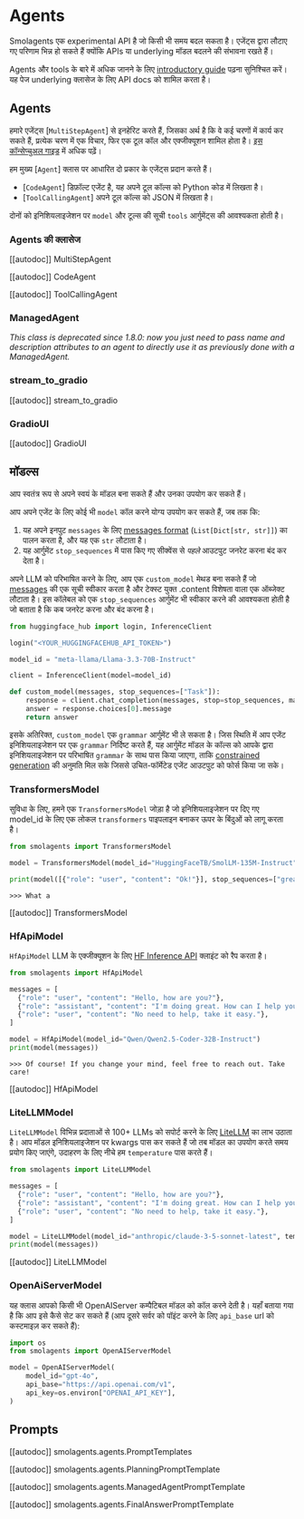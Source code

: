 <!--Copyright 2024 The HuggingFace Team. All rights reserved.

Licensed under the Apache License, Version 2.0 (the "License"); you may not use this file except in compliance with
the License. You may obtain a copy of the License at

http://www.apache.org/licenses/LICENSE-2.0

Unless required by applicable law or agreed to in writing, software distributed under the License is distributed on
an "AS IS" BASIS, WITHOUT WARRANTIES OR CONDITIONS OF ANY KIND, either express or implied. See the License for the
specific language governing permissions and limitations under the License.

⚠️ Note that this file is in Markdown but contain specific syntax for our doc-builder (similar to MDX) that may not be
rendered properly in your Markdown viewer.

-->
# Agents

<Tip warning={true}>

Smolagents एक experimental API है जो किसी भी समय बदल सकता है। एजेंट्स द्वारा लौटाए गए परिणाम भिन्न हो सकते हैं क्योंकि APIs या underlying मॉडल बदलने की संभावना रखते हैं।

</Tip>

Agents और tools के बारे में अधिक जानने के लिए [introductory guide](../index) पढ़ना सुनिश्चित करें। 
यह पेज underlying क्लासेज के लिए API docs को शामिल करता है।

## Agents

हमारे एजेंट्स [`MultiStepAgent`] से इनहेरिट करते हैं, जिसका अर्थ है कि वे कई चरणों में कार्य कर सकते हैं, प्रत्येक चरण में एक विचार, फिर एक टूल कॉल और एक्जीक्यूशन शामिल होता है। [इस कॉन्सेप्चुअल गाइड](../conceptual_guides/react) में अधिक पढ़ें।

हम मुख्य [`Agent`] क्लास पर आधारित दो प्रकार के एजेंट्स प्रदान करते हैं।
  - [`CodeAgent`] डिफ़ॉल्ट एजेंट है, यह अपने टूल कॉल्स को Python कोड में लिखता है।
  - [`ToolCallingAgent`] अपने टूल कॉल्स को JSON में लिखता है।

दोनों को इनिशियलाइजेशन पर `model` और टूल्स की सूची `tools` आर्गुमेंट्स की आवश्यकता होती है।

### Agents की क्लासेज

[[autodoc]] MultiStepAgent

[[autodoc]] CodeAgent

[[autodoc]] ToolCallingAgent

### ManagedAgent

_This class is deprecated since 1.8.0: now you just need to pass name and description attributes to an agent to directly use it as previously done with a ManagedAgent._

### stream_to_gradio

[[autodoc]] stream_to_gradio

### GradioUI

[[autodoc]] GradioUI

## मॉडल्स

आप स्वतंत्र रूप से अपने स्वयं के मॉडल बना सकते हैं और उनका उपयोग कर सकते हैं।

आप अपने एजेंट के लिए कोई भी `model` कॉल करने योग्य उपयोग कर सकते हैं, जब तक कि:
1. यह अपने इनपुट `messages` के लिए [messages format](./chat_templating) (`List[Dict[str, str]]`) का पालन करता है, और यह एक `str` लौटाता है।
2. यह आर्गुमेंट `stop_sequences` में पास किए गए सीक्वेंस से *पहले* आउटपुट जनरेट करना बंद कर देता है।

अपने LLM को परिभाषित करने के लिए, आप एक `custom_model` मेथड बना सकते हैं जो [messages](./chat_templating) की एक सूची स्वीकार करता है और टेक्स्ट युक्त .content विशेषता वाला एक ऑब्जेक्ट लौटाता है। इस कॉलेबल को एक `stop_sequences` आर्गुमेंट भी स्वीकार करने की आवश्यकता होती है जो बताता है कि कब जनरेट करना और बंद करना है।

```python
from huggingface_hub import login, InferenceClient

login("<YOUR_HUGGINGFACEHUB_API_TOKEN>")

model_id = "meta-llama/Llama-3.3-70B-Instruct"

client = InferenceClient(model=model_id)

def custom_model(messages, stop_sequences=["Task"]):
    response = client.chat_completion(messages, stop=stop_sequences, max_tokens=1000)
    answer = response.choices[0].message
    return answer
```

इसके अतिरिक्त, `custom_model` एक `grammar` आर्गुमेंट भी ले सकता है। जिस स्थिति में आप एजेंट इनिशियलाइजेशन पर एक `grammar` निर्दिष्ट करते हैं, यह आर्गुमेंट मॉडल के कॉल्स को आपके द्वारा इनिशियलाइजेशन पर परिभाषित `grammar` के साथ पास किया जाएगा, ताकि [constrained generation](https://huggingface.co/docs/text-generation-inference/conceptual/guidance) की अनुमति मिल सके जिससे उचित-फॉर्मेटेड एजेंट आउटपुट को फोर्स किया जा सके।

### TransformersModel

सुविधा के लिए, हमने एक `TransformersModel` जोड़ा है जो इनिशियलाइजेशन पर दिए गए model_id के लिए एक लोकल `transformers` पाइपलाइन बनाकर ऊपर के बिंदुओं को लागू करता है।

```python
from smolagents import TransformersModel

model = TransformersModel(model_id="HuggingFaceTB/SmolLM-135M-Instruct")

print(model([{"role": "user", "content": "Ok!"}], stop_sequences=["great"]))
```
```text
>>> What a
```

[[autodoc]] TransformersModel

### HfApiModel

`HfApiModel` LLM के एक्जीक्यूशन के लिए [HF Inference API](https://huggingface.co/docs/api-inference/index) क्लाइंट को रैप करता है।

```python
from smolagents import HfApiModel

messages = [
  {"role": "user", "content": "Hello, how are you?"},
  {"role": "assistant", "content": "I'm doing great. How can I help you today?"},
  {"role": "user", "content": "No need to help, take it easy."},
]

model = HfApiModel(model_id="Qwen/Qwen2.5-Coder-32B-Instruct")
print(model(messages))
```
```text
>>> Of course! If you change your mind, feel free to reach out. Take care!
```
[[autodoc]] HfApiModel

### LiteLLMModel

`LiteLLMModel` विभिन्न प्रदाताओं से 100+ LLMs को सपोर्ट करने के लिए [LiteLLM](https://www.litellm.ai/) का लाभ उठाता है।
आप मॉडल इनिशियलाइजेशन पर kwargs पास कर सकते हैं जो तब मॉडल का उपयोग करते समय प्रयोग किए जाएंगे, उदाहरण के लिए नीचे हम `temperature` पास करते हैं।

```python
from smolagents import LiteLLMModel

messages = [
  {"role": "user", "content": "Hello, how are you?"},
  {"role": "assistant", "content": "I'm doing great. How can I help you today?"},
  {"role": "user", "content": "No need to help, take it easy."},
]

model = LiteLLMModel(model_id="anthropic/claude-3-5-sonnet-latest", temperature=0.2, max_tokens=10)
print(model(messages))
```

[[autodoc]] LiteLLMModel

### OpenAiServerModel


यह क्लास आपको किसी भी OpenAIServer कम्पैटिबल मॉडल को कॉल करने देती है।
यहाँ बताया गया है कि आप इसे कैसे सेट कर सकते हैं (आप दूसरे सर्वर को पॉइंट करने के लिए `api_base` url को कस्टमाइज़ कर सकते हैं):
```py
import os
from smolagents import OpenAIServerModel

model = OpenAIServerModel(
    model_id="gpt-4o",
    api_base="https://api.openai.com/v1",
    api_key=os.environ["OPENAI_API_KEY"],
)
```

## Prompts

[[autodoc]] smolagents.agents.PromptTemplates

[[autodoc]] smolagents.agents.PlanningPromptTemplate

[[autodoc]] smolagents.agents.ManagedAgentPromptTemplate

[[autodoc]] smolagents.agents.FinalAnswerPromptTemplate
